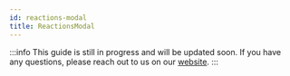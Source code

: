 ```yaml
---
id: reactions-modal
title: ReactionsModal
---
```


:::info
This guide is still in progress and will be updated soon.
If you have any questions, please reach out to us on our [website](https://getstream.io/video/#contact).
:::
